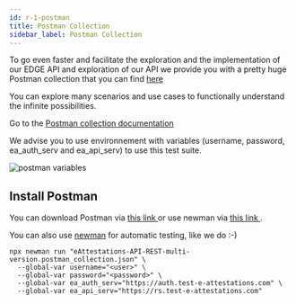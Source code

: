 ```yaml
---
id: r-1-postman
title: Postman Collection
sidebar_label: Postman Collection
---
```



To go even faster and facilitate the exploration and the implementation of our EDGE API and exploration of our API we provide you with a pretty huge Postman collection that you can find  [here](https://documenter.getpostman.com/view/3000526/TVKD3xcz)

You can explore many scenarios and use cases to functionally understand the infinite possibilities.

Go to the [Postman collection documentation](https://documenter.getpostman.com/view/3000526/TVKD3xcz)

We advise you to use environnement with variables (username, password, ea_auth_serv and ea_api_serv) to use this test suite.

![postman variables](/img/Postman_env_variables_010.png)


## Install Postman

You can download Postman via <a href="https://www.getpostman.com/downloads/"> this link </a> or use newman via <a href = "https://github.com/postmanlabs/newman "> this link </a>.

You can also use [newman](https://github.com/postmanlabs/newman) for automatic testing, like we do :-)

```shell
npx newman run "eAttestations-API-REST-multi-version.postman_collection.json" \
  --global-var username="<user>" \
  --global-var password="<password>" \
  --global-var ea_auth_serv="https://auth.test-e-attestations.com" \
  --global-var ea_api_serv="https://rs.test-e-attestations.com"
```

